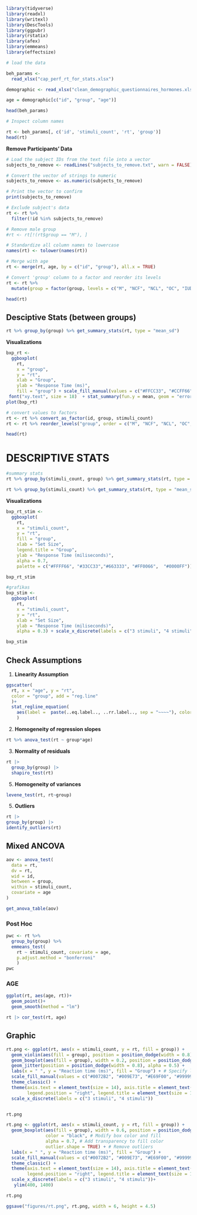 ```{r message=FALSE, warning=FALSE, include=FALSE, paged.print=FALSE}
library(tidyverse)
library(readxl)
library(writexl)
library(DescTools)
library(ggpubr)
library(rstatix)
library(afex)
library(emmeans)
library(effectsize)
```

```{r}
# load the data

beh_params <-
  read_xlsx("cap_perf_rt_for_stats.xlsx")

demographic <- read_xlsx("clean_demographic_questionnaires_hormones.xlsx")

age = demographic[c("id", "group", "age")]

head(beh_params)

```

```{r}
# Inspect column names

rt <- beh_params[, c('id', 'stimuli_count', 'rt', 'group')]
head(rt)

```

**Remove Participants' Data**

```{r}
# Load the subject IDs from the text file into a vector
subjects_to_remove <- readLines("subjects_to_remove.txt", warn = FALSE)

# Convert the vector of strings to numeric
subjects_to_remove <- as.numeric(subjects_to_remove)

# Print the vector to confirm
print(subjects_to_remove)

```

```{r}

# Exclude subject's data
rt <- rt %>%
  filter(!id %in% subjects_to_remove)

# Remove male group
#rt <- rt[!(rt$group == "M"), ]

# Standardize all column names to lowercase
names(rt) <- tolower(names(rt))

# Merge with age
rt <- merge(rt, age, by = c("id", "group"), all.x = TRUE)

# Convert 'group' column to a factor and reorder its levels
rt <- rt %>%
  mutate(group = factor(group, levels = c("M", "NCF", "NCL", "OC", "IUD")))

head(rt)
```

## **Desciptive Stats (between groups)**

```{r}
rt %>% group_by(group) %>% get_summary_stats(rt, type = "mean_sd")
```

**Visualizations**

```{r}

bxp_rt <-
  ggboxplot(
    rt, 
    x = "group",
    y = "rt",
    xlab = "Group",
    ylab = "Response Time (ms)",
    fill = "group") + scale_fill_manual(values = c("#FFCC33", "#CCFF66", "#FF99CC", "#9966CC", "#00CCFF")) + theme(legend.position = "none") + font("axis.title", size = 22) + 
 font("xy.text", size = 18)  + stat_summary(fun.y = mean, geom = "errorbar", aes(ymax = ..y.., ymin = ..y.., group = factor(group)), width = 0.8, linetype = "dashed", position = position_dodge())
plot(bxp_rt)
```

```{r}

# convert values to factors
rt <- rt %>% convert_as_factor(id, group, stimuli_count)
rt <- rt %>% reorder_levels("group", order = c("M", "NCF", "NCL", "OC", "IUD",)) %>% reorder_levels("stimuli_count", order = c("3_stim", "4_stim"))

head(rt)
```

# **DESCRIPTIVE STATS**

```{r}
#summary stats
rt %>% group_by(stimuli_count, group) %>% get_summary_stats(rt, type = "mean_sd")

```

```{r}
rt %>% group_by(stimuli_count) %>% get_summary_stats(rt, type = "mean_sd")
```

**Visualizations**

```{r}

bxp_rt_stim <-
  ggboxplot(
    rt,
    x = "stimuli_count",
    y = "rt",
    fill = "group",
    xlab = "Set Size",
    legend.title = "Group",
    ylab = "Response Time (miliseconds)",
    alpha = 0.7,
    palette = c("#FFFF66", "#33CC33","#663333", "#FF0066",  "#0000FF")) + scale_x_discrete(labels = c("3 stimuli", "4 stimuli")) + theme(legend.position = "right")

bxp_rt_stim
```

```{r}
#grafikas
bxp_stim <-
  ggboxplot(
    rt,
    x = "stimuli_count",
    y = "rt",
    xlab = "Set Size",
    ylab = "Response Time (miliseconds)",
    alpha = 0.3) + scale_x_discrete(labels = c("3 stimuli", "4 stimuli"))

bxp_stim
```

## **Check Assumptions**

1.  **Linearity Assumption**

```{r}
ggscatter(
  rt, x = "age", y = "rt",
  color = "group", add = "reg.line"
  )+
  stat_regline_equation(
    aes(label =  paste(..eq.label.., ..rr.label.., sep = "~~~~"), color = group)
    )
```

2.  **Homogeneity of regression slopes**

```{r}

rt %>% anova_test(rt ~ group*age)

```

3.  **Normality of residuals**

```{r}
rt |> 
  group_by(group) |> 
  shapiro_test(rt)
```

5.  **Homogeneity of variances**

```{r}

levene_test(rt, rt~group)

```

5.  **Outliers**

```{r}
rt |> 
group_by(group) |> 
identify_outliers(rt)
```

## **Mixed ANCOVA**

```{r}
aov <- anova_test(
  data = rt, 
  dv = rt, 
  wid = id, 
  between = group, 
  within = stimuli_count, 
  covariate = age
)

get_anova_table(aov)

```

### **Post Hoc**

```{r}
pwc <- rt %>%
  group_by(group) %>%  
  emmeans_test(
    rt ~ stimuli_count, covariate = age, 
    p.adjust.method = "bonferroni"
    ) 
pwc 
```

### AGE

```{r}
ggplot(rt, aes(age, rt))+
  geom_point()+
  geom_smooth(method = "lm")
```

```{r}
rt |> cor_test(rt, age)
```

## Graphic

```{r}
rt.png <- ggplot(rt, aes(x = stimuli_count, y = rt, fill = group)) +
  geom_violin(aes(fill = group), position = position_dodge(width = 0.8), trim = FALSE) + # Add fill aesthetic
  geom_boxplot(aes(fill = group), width = 0.2, position = position_dodge(width = 0.8)) + # Add fill aesthetic
  geom_jitter(position = position_dodge(width = 0.8), alpha = 0.5) +
  labs(x = " ", y = "Reaction time (ms)", fill = "Group") + # Specify legend title
  scale_fill_manual(values = c("#0072B2", "#009E73", "#E69F00", "#999999", "#CC79A7")) +
  theme_classic() +
  theme(axis.text = element_text(size = 14), axis.title = element_text(size = 18),
        legend.position = "right", legend.title = element_text(size = 16), legend.text = element_text(size = 14)) +
  scale_x_discrete(labels = c("3 stimuli", "4 stimuli"))


rt.png
```

```{r}
rt.png <- ggplot(rt, aes(x = stimuli_count, y = rt, fill = group)) +
  geom_boxplot(aes(fill = group), width = 0.6, position = position_dodge(width = 0.8),
               color = "black", # Modify box color and fill
               alpha = 0.7, # Add transparency to fill color
               outlier.shape = TRUE) + # Remove outliers
  labs(x = " ", y = "Reaction time (ms)", fill = "Group") +
  scale_fill_manual(values = c("#0072B2", "#009E73", "#E69F00", "#999999", "#CC79A7")) +
  theme_classic() +
  theme(axis.text = element_text(size = 14), axis.title = element_text(size = 18),
        legend.position = "right", legend.title = element_text(size = 16), legend.text = element_text(size = 14)) +
  scale_x_discrete(labels = c("3 stimuli", "4 stimuli"))+
   ylim(400, 1400)

rt.png
```

```{r}
ggsave("figures/rt.png", rt.png, width = 6, height = 4.5)
```
